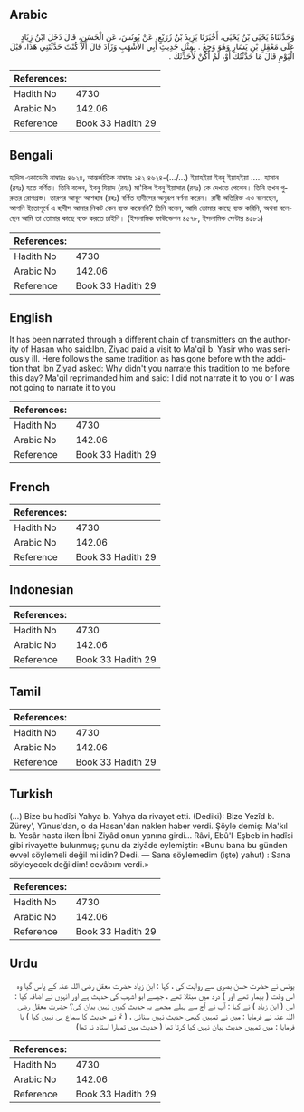 ## Arabic


<div dir="rtl" lang="ar" style={{fontSize:'larger',backgroundColor:'#f8f9fa',padding:20}}>
وَحَدَّثَنَاهُ يَحْيَى بْنُ يَحْيَى، أَخْبَرَنَا يَزِيدُ بْنُ زُرَيْعٍ، عَنْ يُونُسَ، عَنِ الْحَسَنِ، قَالَ دَخَلَ ابْنُ زِيَادٍ عَلَى مَعْقِلِ بْنِ يَسَارٍ وَهُوَ وَجِعٌ ‏.‏ بِمِثْلِ حَدِيثِ أَبِي الأَشْهَبِ وَزَادَ قَالَ أَلاَّ كُنْتَ حَدَّثْتَنِي هَذَا، قَبْلَ الْيَوْمِ قَالَ مَا حَدَّثْتُكَ أَوْ، لَمْ أَكُنْ لأُحَدِّثَكَ ‏.‏
</div>
<div style={{backgroundColor:'#f8f9fa',padding:20, marginBottom: 10}}><table> <thead> <tr> <th>References:</th> <th></th> </tr> </thead> <tbody><tr><td>Hadith No</td><td>4730</td></tr><tr><td>Arabic No</td><td>142.06</td></tr><tr><td>Reference</td><td>Book 33 Hadith 29</td></tr></tbody></table></div>

## Bengali


<div dir="ltr" lang="bn" style={{fontSize:'larger',backgroundColor:'#f8f9fa',padding:20}}>
হাদিস একাডেমি নাম্বারঃ ৪৬২৪, আন্তর্জাতিক নাম্বারঃ ১৪২ ৪৬২৪-(.../...) ইয়াহইয়া ইবনু ইয়াহইয়া ..... হাসান (রহঃ) হতে বর্ণিত। তিনি বলেন, ইবনু যিয়াদ (রহঃ) মা'কিল ইবনু ইয়াসার (রহঃ) কে দেখতে গেলেন। তিনি তখন গুরুতর রোগগ্রস্ত। তারপর আবূল আশহাব (রহঃ) বর্ণিত হাদীসের অনুরূপ বর্ণনা করেন। রাবী অতিরিক্ত এও বলেছেন, আপনি ইতোপূর্বে এ হাদীস আমার নিকট কেন ব্যক্ত করেননি? তিনি বলেন, আমি তোমার কাছে ব্যক্ত করিনি, অথবা বলেছেন আমি তা তোমার কাছে ব্যক্ত করতে চাইনি। (ইসলামিক ফাউন্ডেশন ৪৫৭৮, ইসলামিক সেন্টার ৪৫৮১)
</div>
<div style={{backgroundColor:'#f8f9fa',padding:20, marginBottom: 10}}><table> <thead> <tr> <th>References:</th> <th></th> </tr> </thead> <tbody><tr><td>Hadith No</td><td>4730</td></tr><tr><td>Arabic No</td><td>142.06</td></tr><tr><td>Reference</td><td>Book 33 Hadith 29</td></tr></tbody></table></div>

## English


<div dir="ltr" lang="en" style={{fontSize:'larger',backgroundColor:'#f8f9fa',padding:20}}>
It has been narrated through a different chain of transmitters on the authority of Hasan who said:Ibn, Ziyad paid a visit to Ma'qil b. Yasir who was seriously ill. Here follows the same tradition as has gone before with the addition that Ibn Ziyad asked: Why didn't you narrate this tradition to me before this day? Ma'qil reprimanded him and said: I did not narrate it to you or I was not going to narrate it to you
</div>
<div style={{backgroundColor:'#f8f9fa',padding:20, marginBottom: 10}}><table> <thead> <tr> <th>References:</th> <th></th> </tr> </thead> <tbody><tr><td>Hadith No</td><td>4730</td></tr><tr><td>Arabic No</td><td>142.06</td></tr><tr><td>Reference</td><td>Book 33 Hadith 29</td></tr></tbody></table></div>

## French


<div dir="ltr" lang="fr" style={{fontSize:'larger',backgroundColor:'#f8f9fa',padding:20}}>

</div>
<div style={{backgroundColor:'#f8f9fa',padding:20, marginBottom: 10}}><table> <thead> <tr> <th>References:</th> <th></th> </tr> </thead> <tbody><tr><td>Hadith No</td><td>4730</td></tr><tr><td>Arabic No</td><td>142.06</td></tr><tr><td>Reference</td><td>Book 33 Hadith 29</td></tr></tbody></table></div>

## Indonesian


<div dir="ltr" lang="id" style={{fontSize:'larger',backgroundColor:'#f8f9fa',padding:20}}>

</div>
<div style={{backgroundColor:'#f8f9fa',padding:20, marginBottom: 10}}><table> <thead> <tr> <th>References:</th> <th></th> </tr> </thead> <tbody><tr><td>Hadith No</td><td>4730</td></tr><tr><td>Arabic No</td><td>142.06</td></tr><tr><td>Reference</td><td>Book 33 Hadith 29</td></tr></tbody></table></div>

## Tamil


<div dir="ltr" lang="ta" style={{fontSize:'larger',backgroundColor:'#f8f9fa',padding:20}}>

</div>
<div style={{backgroundColor:'#f8f9fa',padding:20, marginBottom: 10}}><table> <thead> <tr> <th>References:</th> <th></th> </tr> </thead> <tbody><tr><td>Hadith No</td><td>4730</td></tr><tr><td>Arabic No</td><td>142.06</td></tr><tr><td>Reference</td><td>Book 33 Hadith 29</td></tr></tbody></table></div>

## Turkish


<div dir="ltr" lang="tr" style={{fontSize:'larger',backgroundColor:'#f8f9fa',padding:20}}>
(…) Bize bu hadîsi Yahya b. Yahya da rivayet etti. (Dediki): Bize Yezîd b. Zürey', Yûnus'dan, o da Hasan'dan naklen haber verdi. Şöyle demiş: Ma'kıl b. Yesâr hasta iken İbni Ziyâd onun yanına girdi... Râvi, Ebû'l-Eşbeb'in hadîsi gibi rivayette bulunmuş; şunu da ziyâde eylemiştir: «Bunu bana bu günden evvel söylemeli değil mi idin? Dedi. — Sana söylemedim (işte) yahut) : Sana söyleyecek değildim! cevâbını verdi.»
</div>
<div style={{backgroundColor:'#f8f9fa',padding:20, marginBottom: 10}}><table> <thead> <tr> <th>References:</th> <th></th> </tr> </thead> <tbody><tr><td>Hadith No</td><td>4730</td></tr><tr><td>Arabic No</td><td>142.06</td></tr><tr><td>Reference</td><td>Book 33 Hadith 29</td></tr></tbody></table></div>

## Urdu


<div dir="rtl" lang="ur" style={{fontSize:'larger',backgroundColor:'#f8f9fa',padding:20}}>
یونس نے حضرت حسن بصری سے روایت کی ، کہا : ابن زیاد حضرت معقل رضی اللہ عنہ کے پاس گیا وہ اس وقت ( بیمار تھے اور ) درد میں مبتلا تھے ، جیسے ابو اشہب کی حدیث ہے اور انہوں نے اضافہ کیا : اس ( ابن زیاد ) نے کہا : آپ نے آج سے پہلے مجھے یہ حدیث کیوں نہیں بیان کی؟ حضرت معقل رضی اللہ عنہ نے فرمایا : میں نے تمہیں کبھی حدیث نہیں سنائی ، ( تم نے حدیث کا سماع ہی نہیں کیا ) یا فرمایا : میں تمہیں حدیث بیان نہیں کیا کرتا تھا ( حدیث میں تمہارا استاد نہ تھا)
</div>
<div style={{backgroundColor:'#f8f9fa',padding:20, marginBottom: 10}}><table> <thead> <tr> <th>References:</th> <th></th> </tr> </thead> <tbody><tr><td>Hadith No</td><td>4730</td></tr><tr><td>Arabic No</td><td>142.06</td></tr><tr><td>Reference</td><td>Book 33 Hadith 29</td></tr></tbody></table></div>